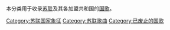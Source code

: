 本分类用于收录[[苏联|苏联]]及其各加盟共和国的[[国歌|国歌]]。

[[Category:苏联国家象征|Category:苏联国家象征]]
[[Category:苏联歌曲|Category:苏联歌曲]]
[[Category:已废止的国歌|Category:已废止的国歌]]